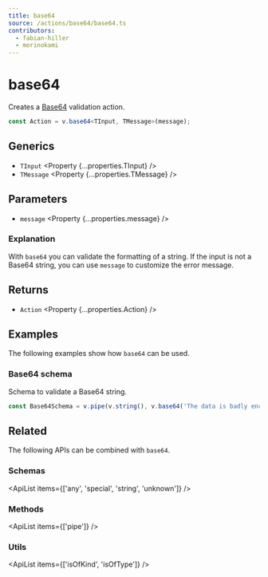 ```yaml
---
title: base64
source: /actions/base64/base64.ts
contributors:
  - fabian-hiller
  - morinokami
---
```



# base64

Creates a [Base64](https://en.wikipedia.org/wiki/Base64) validation action.

```ts
const Action = v.base64<TInput, TMessage>(message);
```

## Generics

- `TInput` <Property {...properties.TInput} />
- `TMessage` <Property {...properties.TMessage} />

## Parameters

- `message` <Property {...properties.message} />

### Explanation

With `base64` you can validate the formatting of a string. If the input is not a Base64 string, you can use `message` to customize the error message.

## Returns

- `Action` <Property {...properties.Action} />

## Examples

The following examples show how `base64` can be used.

### Base64 schema

Schema to validate a Base64 string.

```ts
const Base64Schema = v.pipe(v.string(), v.base64('The data is badly encoded.'));
```

## Related

The following APIs can be combined with `base64`.

### Schemas

<ApiList items={['any', 'special', 'string', 'unknown']} />

### Methods

<ApiList items={['pipe']} />

### Utils

<ApiList items={['isOfKind', 'isOfType']} />
